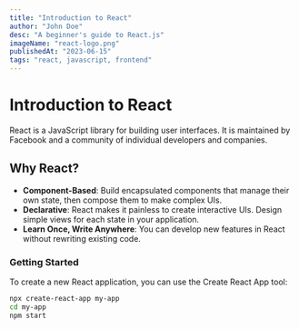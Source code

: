 ```yaml
---
title: "Introduction to React"
author: "John Doe"
desc: "A beginner's guide to React.js"
imageName: "react-logo.png"
publishedAt: "2023-06-15"
tags: "react, javascript, frontend"
---
```


# Introduction to React

React is a JavaScript library for building user interfaces. It is maintained by Facebook and a community of individual developers and companies.

## Why React?

- **Component-Based**: Build encapsulated components that manage their own state, then compose them to make complex UIs.
- **Declarative**: React makes it painless to create interactive UIs. Design simple views for each state in your application.
- **Learn Once, Write Anywhere**: You can develop new features in React without rewriting existing code.

### Getting Started

To create a new React application, you can use the Create React App tool:

```bash
npx create-react-app my-app
cd my-app
npm start